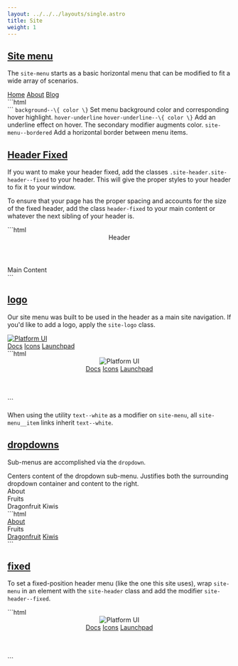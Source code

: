 ```yaml
---
layout: ../../../layouts/single.astro
title: Site
weight: 1
---
```


## [Site menu](#site-menu)

The `site-menu` starts as a basic horizontal menu that can be modified to fit a wide array of scenarios. 

<Codedemo>
<nav class="site-menu">
  <a href="#" class="site-menu__item">Home</a>
  <a href="#" class="site-menu__item">About</a>
  <a href="#" class="site-menu__item">Blog</a>
</nav>
</Codedemo>

<Codemarkup>
```html
<nav class="site-menu">
  <a href="#" class="site-menu__item"></a>
  <a href="#" class="site-menu__item"></a>
  <a href="#" class="site-menu__item"></a>
</nav>
```
</Codemarkup> 

<Modifiers secondary="true" >
<tr>
  <td data-label="Modifier"><code>background--\{ color \}</code></td>
  <td data-label="Secondary"><i class="pi-ban" aria-hidden="true"></i></td>
  <td data-label="Behavior">Set menu background color and corresponding hover highlight.</td>
</tr>
<tr>
  <td data-label="Modifier"><code>hover-underline</code></td>
  <td data-label="Secondary"><code>hover-underline--\{ color \}</code></td>
  <td data-label="Behavior">Add an underline effect on hover. The secondary modifier augments color.</td>
</tr>
<tr>
  <td data-label="Modifier"><code>site-menu--bordered</code></td>
  <td data-label="Secondary"><i class="pi-ban" aria-hidden="true"></i></td>
  <td data-label="Behavior">Add a horizontal border between menu items.</td>
</tr>
</Modifiers>

## [Header Fixed](#header-fixed)

If you want to make your header fixed, add the classes `.site-header.site-header--fixed` to your header. This will give the proper styles to your header to fix it to your window. 

To ensure that your page has the proper spacing and accounts for the size of the fixed header, add the class `header-fixed` to your main content or whatever the next sibling of your header is.

<Codemarkup>
```html
<header class="site-header site-header--fixed">
  Header
</header>
<main class="header-fixed">
  Main Content
</main>
```
</Codemarkup> 

## [logo](#logo)

Our site menu was built to be used in the header as a main site navigation. If you'd like to add a logo, apply the `site-logo` class.

<Codedemo>
<div class="site-header background--purple flex flex--align-center">
  <a href="#" class="site-logo p-2">
    <img src="/images/platform-ui.svg" alt="Platform UI"/>
  </a>
  <nav class="site-menu hover-underline hover-underline--white h-100 flex flex--grow flex--align-center text--white px-2">
    <a href="#" class="p-2 site-menu__item">Docs</a>
    <a href="#" class="p-2 site-menu__item">Icons</a>
    <a href="#" class="p-2 site-menu__item">Launchpad</a>
  </nav>
</div>
</Codedemo>

<Codemarkup>
```html
<header class="site-header background--purple flex flex--align-center">
  <a class="site-logo p-2">
    <img src="/images/platform-ui.svg" alt="Platform UI"/>
  </a>
  <nav class="site-menu hover-underline hover-underline--white h-100 flex flex--grow flex--align-center text--white px-2">
    <a href="" class="p-2 site-menu__item">Docs</a>
    <a href="" class="p-2 site-menu__item">Icons</a>
    <a href="" class="p-2 site-menu__item">Launchpad</a>
  </nav>
</header>
```
</Codemarkup>
 
<Callout header="link color">

When using the utility `text--white` as a modifier on `site-menu`, all `site-menu__item` links inherit `text--white`.  
 
</Callout>


## [dropdowns](#dropdowns)

<div class="mb-4">
<Requiresjs/>
</div>

Sub-menus are accomplished via the `dropdown`.

<Modifiers>
  <Modifiersrow modifier="dropdown--centered">
  Centers content of the dropdown sub-menu.
  </Modifiersrow>
  <Modifiersrow modifier="dropdown--right">
  Justifies both the surrounding dropdown container and content to the right.
  </Modifiersrow>
</Modifiers>

<Codedemo>
<nav class="site-menu background--lightblue">
  <a class="p-3 site-menu__item">About</a>
  <div class="dropdown">
      <div class="p-3 site-menu__item dropdown__trigger">Fruits<i class="ml-1 pi-angle-down"></i></div>
      <div class="dropdown__content">
        <a class="dropdown__content-item">Dragonfruit</a>
        <a class="dropdown__content-item">Kiwis</a>
      </div>
    </div>
</nav>
</Codedemo>

<Codemarkup>
```html
<nav class="site-menu background--lightblue">
  <a href="" class="p-3 site-menu__item">About</a>
  <div class="dropdown">
      <div class="p-3 site-menu__item dropdown__trigger">Fruits<i class="ml-1 pi-angle-down"></i></div>
      <div class="dropdown__content">
        <a href="" class="dropdown__content-item">Dragonfruit</a>
        <a href="" class="dropdown__content-item">Kiwis</a>
      </div>
    </div>
</nav>
```
</Codemarkup>

## [fixed](#fixed)

To set a fixed-position header menu (like the one this site uses), wrap `site-menu` in an element with the `site-header` class and add the modifier `site-header--fixed`. 

<Codemarkup>
```html
<header class="site-header site-header--fixed">
  <a class="site-logo">
    <img src="..." alt="Platform UI"/>
  </a>
  <nav class="site-menu">
    <a href="" class="site-menu__item">Docs</a>
    <a href="" class="site-menu__item">Icons</a>
    <a href="" class="site-menu__item">Launchpad</a>
  </nav>
</header>
```
</Codemarkup>